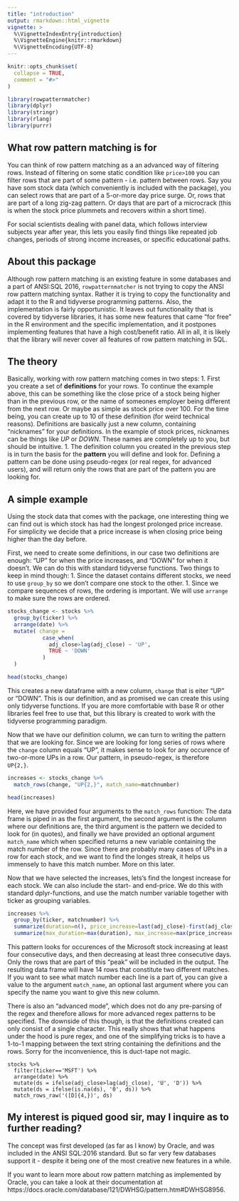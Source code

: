 ```yaml
---
title: "introduction"
output: rmarkdown::html_vignette
vignette: >
  %\VignetteIndexEntry{introduction}
  %\VignetteEngine{knitr::rmarkdown}
  %\VignetteEncoding{UTF-8}
---
```


```r
knitr::opts_chunk$set(
  collapse = TRUE,
  comment = "#>"
)
```

```r
library(rowpatternmatcher)
library(dplyr)
library(stringr)
library(rlang)
library(purrr)
```


## What row pattern matching is for
You can think of row pattern matching as a an advanced way of filtering rows. Instead of filtering on some static condition like `price>100` you can filter rows that are part of some pattern - i.e. pattern between rows. Say you have som stock data (which conveniently is included with the package), you can select rows that are part of a 5-or-more day price surge. Or, rows that are part of a long zig-zag pattern. Or days that are part of a microcrack (this is when the stock price plummets and recovers within a short time).

For social scientists dealing with panel data, which follows interview subjects year after year, this lets you easily find things like repeated job changes, periods of strong income increases, or specific educational paths.

## About this package
Although row pattern matching is an existing feature in some databases and a part of ANSI:SQL 2016, `rowpatternmatcher` is not trying to copy the ANSI row pattern matching syntax. Rather it is trying to copy the functionality and adapt it to the R and tidyverse programming patterns. Also, the implementation is fairly opportunistic. It leaves out functionality that is covered by tidyverse libraries, it has some new features that came "for free" in the R environment and the specific implementation, and it postpones implementing features that have a high cost/benefit ratio. All in all, it is likely that the library will never cover all features of row pattern matching in SQL.

## The theory

Basically, working with row pattern matching comes in two steps:
1. First you create a set of **definitions** for your rows. To continue the example above, this can be something like the close price of a stock being higher than in the previous row, or the name of someones employer being different from the next row. Or maybe as simple as stock price over 100. For the time being, you can create up to 10 of these definition (for weird technical reasons). Definitions are basically just a new column, containing "nicknames" for your definitions. In the example of stock prices, nicknames can be things like *UP* or *DOWN*. These names are completely up to you, but should be intuitive. 
1. The definition column you created in the previous step is in turn the basis for the **pattern** you will define and look for. Defining a pattern can be done using pseudo-regex (or real regex, for advanced users), and will return only the rows that are part of the pattern you are looking for.

## A simple example

Using the stock data that comes with the package, one interesting thing we can find out is which stock has had the longest prolonged price increase. For simplicity we decide that a price increase is when closing price being higher than the day before.

First, we need to create some definitions, in our case two definitions are enough: "UP" for when the price increases, and "DOWN" for when it doesn't. We can do this with standard tidyverse functions. Two things to keep in mind though:
1. Since the dataset contains different stocks, we need to use `group_by` so we don't compare one stock to the other.
1. Since we compare sequences of rows, the ordering is important. We will use `arrange` to make sure the rows are ordered.

```r
stocks_change <- stocks %>% 
  group_by(ticker) %>% 
  arrange(date) %>% 
  mutate( change = 
           case_when(
             adj_close>lag(adj_close) ~ 'UP',
             TRUE ~ 'DOWN'
           )
  )

head(stocks_change)
```

This creates a new dataframe with a new column, `change` that is eiter "UP" or "DOWN". This is our definition, and as promised we can create this using only tidyverse functions. If you are more comfortable with base R or other libraries feel free to use that, but this library is created to work with the tidyverse programming paradigm.

Now that we have our definition column, we can turn to writing the pattern that we are looking for. Since we are looking for long series of rows where the `change` column equals "UP", it makes sense to look for any occurence of two-or-more UPs in a row. Our pattern, in pseudo-regex, is therefore `UP{2,}`.

```r
increases <- stocks_change %>% 
  match_rows(change, "UP{2,}", match_name=matchnumber)

head(increases)
```

Here, we have provided four arguments to the `match_rows` function: The data frame is piped in as the first argument, the second argument is the column where our definitions are, the third argument is the pattern we decided to look for (in quotes), and finally we have provided an optional argument `match_name` which when specified returns a new variable containing the match number of the row. Since there are probably many cases of UPs in a row for each stock, and we want to find the longes streak, it helps us immensely to have this match number. More on this later.

Now that we have selected the increases, lets's find the longest increase for each stock. We can also include the start- and end-price. We do this with standard dplyr-functions, and use the match number variable together with ticker as grouping variables.

```r
increases %>% 
  group_by(ticker, matchnumber) %>% 
  summarize(duration=n(), price_increase=last(adj_close)-first(adj_close)) %>% 
  summarize(max_duration=max(duration), max_increase=max(price_increase[duration=max(duration)]))
```

This pattern looks for occurences of the Microsoft stock increasing at least four consecutive days, and then decreasing at least three consecutive days. Only the rows that are part of this "peak" will be included in the output. The resulting data frame will have 14 rows that constitute two different matches. If you want to see what match number each line is a part of, you can give a value to the argument `match_name`, an optional last argument where you can specify the name you want to give this new column.

There is also an "advanced mode", which does not do any pre-parsing of the regex and therefore allows for more advanced regex patterns to be specified. The downside of this though, is that the definitions created can only consist of a single character. This really shows that what happens under the hood is pure regex, and one of the simplifying tricks is to have a 1-to-1 mapping between the text string containing the definitions and the rows. Sorry for the inconvenience, this is duct-tape not magic.

```
stocks %>% 
  filter(ticker=='MSFT') %>% 
  arrange(date) %>% 
  mutate(ds = ifelse(adj_close>lag(adj_close), 'U', 'D')) %>% 
  mutate(ds = ifelse(is.na(ds), '0', ds)) %>% 
  match_rows_raw('([D]{4,})', ds) 
```


## My interest is piqued good sir, may I inquire as to further reading?

The concept was first developed (as far as I know) by Oracle, and was included in the ANSI SQL:2016 standard. But so far very few databases support it - despite it being one of the most creative new features in a while.

If you want to learn more about row pattern matching as implemented by Oracle, you can take a look at their documentation at https://docs.oracle.com/database/121/DWHSG/pattern.htm#DWHSG8956.
